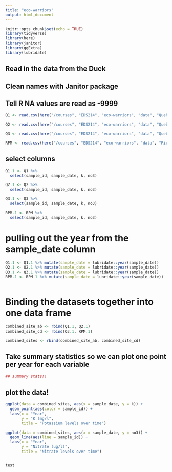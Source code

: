 ```yaml
---
title: "eco-warriors"
output: html_document
---
```


```r
knitr::opts_chunk$set(echo = TRUE)
library(tidyverse)
library(here)
library(janitor)
library(ggExtra)
library(lubridate)
```

## Read in the data from the Duck
## Clean names with Janitor package
## Tell R NA values are read as -9999

```r
Q1 <- read.csv(here("/courses", "EDS214", "eco-warriors", "data", "QuebradaCuenca1-Bisley.csv" ), na = "-9999") %>% clean_names() %>% mutate(sample_date = mdy(sample_date))

Q2 <- read.csv(here("/courses", "EDS214", "eco-warriors", "data", "QuebradaCuenca2-Bisley.csv"), na = "-9999") %>% clean_names() %>% mutate(sample_date = mdy_hm(sample_date))

Q3 <- read.csv(here("/courses", "EDS214", "eco-warriors", "data", "QuebradaCuenca3-Bisley.csv"), na = "-9999") %>% clean_names() %>% mutate(sample_date = mdy(sample_date))

RPM <- read.csv(here("/courses", "EDS214", "eco-warriors", "data", "RioMameyesPuenteRoto.csv"), na = "-9999") %>% clean_names() %>% mutate(sample_date = mdy(sample_date))

```
## select columns
```r

Q1.1 <- Q1 %>% 
  select(sample_id, sample_date, k, no3)

Q2.1 <- Q2 %>% 
  select(sample_id, sample_date, k, no3)

Q3.1 <- Q3 %>% 
  select(sample_id, sample_date, k, no3)

RPM.1 <- RPM %>% 
  select(sample_id, sample_date, k, no3)


```

# pulling out the year from the sample_date column
```r
Q1.1 <- Q1.1 %>% mutate(sample_date = lubridate::year(sample_date))
Q2.1 <- Q2.1 %>% mutate(sample_date = lubridate::year(sample_date))
Q3.1 <- Q3.1 %>% mutate(sample_date = lubridate::year(sample_date))
RPM.1 <- RPM.1 %>% mutate(sample_date = lubridate::year(sample_date)) 



```


# Binding the datasets together into one data frame

```r
combined_site_ab <- rbind(Q1.1, Q2.1)
combined_site_cd <- rbind(Q3.1, RPM.1)

combined_sites <- rbind(combined_site_ab, combined_site_cd)
```

## Take summary statistics so we can plot one point per year for each variable

```r
## summary stats!!
```

## plot the data!

```r


ggplot(data = combined_sites, aes(x = sample_date, y = k)) +
  geom_point(aes(color = sample_id)) +
  labs(x = "Year",
       y = "K (mg/l",
       title = "Potassium levels over time")

ggplot(data = combined_sites, aes(x = sample_date, y = no3)) +
  geom_line(aes(line = sample_id)) +
  labs(x = "Year",
       y = "Nitrate (ug/l)",
       title = "Nitrate levels over time")


test

```

